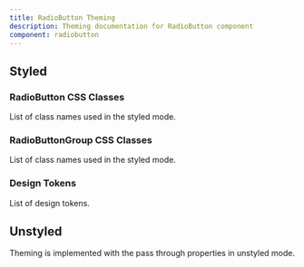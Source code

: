 ```yaml
---
title: RadioButton Theming
description: Theming documentation for RadioButton component
component: radiobutton
---
```


## Styled

### RadioButton CSS Classes

List of class names used in the styled mode.

<DocTable name="RadioButton" category="style" />

### RadioButtonGroup CSS Classes

List of class names used in the styled mode.

<DocTable name="RadioButtonGroup" category="style" />

### Design Tokens

List of design tokens.

<DocTable name="RadioButton" category="token" />

## Unstyled

Theming is implemented with the pass through properties in unstyled mode.
